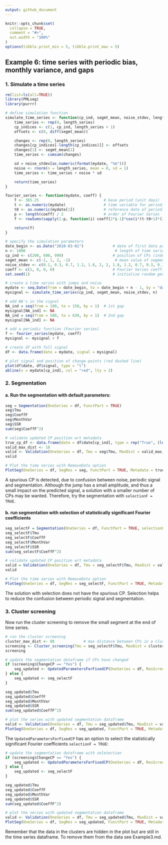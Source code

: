 ```yaml
---
output: github_document
---
```


<!-- Example6.md is generated from Example6.Rmd. Please edit that file -->

```r
knitr::opts_chunk$set(
  collapse = TRUE,
  comment = "#>",
  out.width = "100%"
)
options(tibble.print_min = 5, tibble.print_max = 5)
```

## Example 6: time series with periodic bias, monthly variance, and gaps

### 1. Simulate a time series 

```r
rm(list=ls(all=TRUE))
library(PMLseg)
library(purrr)

# define simulation function
simulate_time_series <- function(cp_ind, segmt_mean, noise_stdev, length_series) {
    time_series <- rep(0, length_series)
    cp_indices <- c(1, cp_ind, length_series + 1)
    offsets <- c(0, diff(segmt_mean))

    changes <- rep(0, length_series)
    changes[cp_indices[-length(cp_indices)]] <- offsets
    changes[1] <- segmt_mean[1]
    time_series <- cumsum(changes)

    sd = noise_stdev[as.numeric(format(mydate, "%m"))]
    noise <- rnorm(n = length_series, mean = 0, sd = 1)
    time_series <- time_series + noise * sd

    return(time_series)
}

fourier_series <- function(mydate, coeff) {
    T <- 365.25                             # base period (unit days)
    t <- as.numeric(mydate)                 # time variable for periodic function
    t0 <- as.numeric(mydate[1])             # reference date of periodic function is first date of time series
    p <- length(coeff) / 2                  # order of Fourier Series
    f <- rowSums(sapply(1:p, function(i) coeff[2*i-1]*cos(i*(t-t0+1)*(2*pi)/T) + coeff[2*i]*sin(i*(t-t0+1)*(2*pi)/T)))

    return(f)
}

# specify the simulation parameters
date_begin <- as.Date("2010-03-01")             # date of first data point
n <- 1000                                        # length of time series
cp_ind <- c(200, 600, 990)                      # position of CPs (index in time series)
segmt_mean <- c(-1, 1, 2, -1)                    # mean value of segments
noise_stdev <- c(0.1, 0.3, 0.7, 1.2, 1.8, 2, 2, 1.8, 1.2, 0.7, 0.3, 0.1) # 12 values, one per month (Jan to Dec)
coeff <- c(1, 0, 0, 0)                          # Fourier Series coefficients (cos1, sin1, cos2, sin2...) up to order 4
set.seed(1)                                     # initialise random generator

# create a time series with jumps and noise
mydate <- seq.Date(from = date_begin, to = date_begin + n - 1, by = "day")
mysignal <- simulate_time_series(cp_ind, segmt_mean, noise_stdev, n)

# add NA's in the signal
NA_ind = seq(from = 100, to = 150, by = 1)  # 1st gap
mysignal[NA_ind] <- NA
NA_ind = seq(from = 580, to = 630, by = 1)  # 2nd gap 
mysignal[NA_ind] <- NA

# add a periodic function (Fourier series)
f <- fourier_series(mydate, coeff)
mysignal <- mysignal + f

# create df with full signal
df <- data.frame(date = mydate, signal = mysignal)

# plot signal and position of change-points (red dashed line)
plot(df$date, df$signal, type = "l")
abline(v = mydate[cp_ind], col = "red", lty = 2)
```

### 2. Segmentation

#### a. Run the segmentation with default parameters:

```r
seg = Segmentation(OneSeries = df, FunctPart = TRUE)
seg$Tmu
seg$CoeffF
seg$MonthVar
seg$SSR
sum(seg$CoeffF^2)

# validate updated CP position wrt metadata
true_cp_df <- data.frame(date = df$date[cp_ind], type = rep("True", (length(cp_ind))))
valid_max_dist <- 10
valid <- Validation(OneSeries = df, Tmu = seg$Tmu, MaxDist = valid_max_dist, Metadata = true_cp_df)
valid

# Plot the time series with RemoveData option
PlotSeg(OneSeries = df, SegRes = seg, FunctPart = TRUE, Metadata = true_cp_df, Validated_CP_Meta = valid)
```

A spurious CP is detected, due to confusion between noise, periodic signal and segmentation. 
Although the jump has a small amplitude, and thus a small impact on the predicted signal, a solution with a smaller number of CPs may be wanted.
Therefore, try the segmentation with ```selectionF = TRUE```.

#### b. run segmentation with selection of statistically significant Fourier coefficients

```r
seg_selectF = Segmentation(OneSeries = df, FunctPart = TRUE, selectionF = TRUE)
seg_selectF$Tmu
seg_selectF$CoeffF
seg_selectF$MonthVar
seg_selectF$SSR
sum(seg_selectF$CoeffF^2)

# validate updated CP position wrt metadata
valid = Validation(OneSeries = df, Tmu = seg_selectF$Tmu, MaxDist = valid_max_dist, Metadata = true_cp_df)
valid

# Plot the time series with RemoveData option
PlotSeg(OneSeries = df, SegRes = seg_selectF, FunctPart = TRUE, Metadata = true_cp_df, Validated_CP_Meta = valid)
```

The solution with selection does not have the spurious CP. Selection helps to reduce the confusion between periodic signal and segmentation.

### 3. Cluster screening 

Now run the cluster screening to remove the small segment at the end of time series.

```r
# run the cluster screening
cluster_max_dist <- 80             # max distance between CPs in a cluster
screening <- Cluster_screening(Tmu = seg_selectF$Tmu, MaxDist = cluster_max_dist)
screening

# update the segmentation dataframe if CPs have changed
if (screening$ChangeCP == "Yes") {
    seg_updated <- UpdatedParametersForFixedCP(OneSeries = df, ResScreening = screening, FunctPart=TRUE)
} else {
    seg_updated <- seg_selectF
}

seg_updated$Tmu
seg_updated$CoeffF
seg_updated$MonthVar
seg_updated$SSR
sum(seg_updated$CoeffF^2)

# plot the series with updated segmentation dataframe
valid <- Validation(OneSeries = df, Tmu = seg_updated$Tmu, MaxDist = valid_max_dist, Metadata = true_cp_df)
PlotSeg(OneSeries = df, SegRes = seg_updated, FunctPart = TRUE, Metadata = true_cp_df, Validated_CP_Meta = valid, RemoveData = screening$RemoveData)
```

The ```UpdatedParametersForFixedCP``` has an option to select the statistically significant Fourier coefficients ```selectionF = TRUE```:

```r
# update the segmentation dataframe with seletection
if (screening$ChangeCP == "Yes") {
    seg_updated <- UpdatedParametersForFixedCP(OneSeries = df, ResScreening = screening, FunctPart=TRUE, selectionF = TRUE)
} else {
    seg_updated <- seg_selectF
}

seg_updated$Tmu
seg_updated$CoeffF
seg_updated$MonthVar
seg_updated$SSR
sum(seg_updated$CoeffF^2)

# plot the series with updated segmentation dataframe
valid <- Validation(OneSeries = df, Tmu = seg_updated$Tmu, MaxDist = valid_max_dist, Metadata = true_cp_df)
PlotSeg(OneSeries = df, SegRes = seg_updated, FunctPart = TRUE, Metadata = true_cp_df, Validated_CP_Meta = valid, RemoveData = screening$RemoveData)
```

Remember that the data in the clusters are hidden in the plot but are still in the time series dataframe. To remove them from the data see Example3.md.


